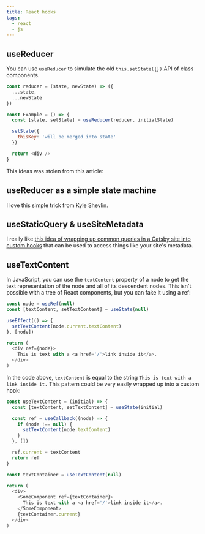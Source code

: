 ```yaml
---
title: React hooks
tags:
  - react
  - js
---
```


## useReducer

You can use `useReducer` to simulate the old `this.setState({})` API of class components.

```js
const reducer = (state, newState) => ({
  ...state,
  ...newState
})

const Example = () => {
  const [state, setState] = useReducer(reducer, initialState)

  setState({
    thisKey: 'will be merged into state'
  })

  return <div />
}
```

This ideas was stolen from this article:

<Bookmark url='https://blog.logrocket.com/react-hooks-cheat-sheet-unlock-solutions-to-common-problems-af4caf699e70/' />

## useReducer as a simple state machine

<Bookmark url='https://kyleshevlin.com/how-to-use-usereducer-as-a-finite-state-machine' />

I love this simple trick from Kyle Shevlin.

## useStaticQuery & useSiteMetadata

I really like [this idea of wrapping up common queries in a Gatsby site into custom hooks](https://blog.scottspence.me/gatsby-custom-react-hook-for-site-metadata) that can be used to access things like your site's metadata.

## useTextContent

In JavaScript, you can use the `textContent` property of a node to get the text representation of the node and all of its descendent nodes. This isn't possible with a tree of React components, but you can fake it using a ref:

```js
const node = useRef(null)
const [textContent, setTextContent] = useState(null)

useEffect(() => {
  setTextContent(node.current.textContent)
}, [node])

return (
  <div ref={node}>
    This is text with a <a href='/'>link inside it</a>.
  </div>
)
```

In the code above, `textContent` is equal to the string `This is text with a link inside it.` This pattern could be very easily wrapped up into a custom hook:

```js
const useTextContent = (initial) => {
  const [textContent, setTextContent] = useState(initial)

  const ref = useCallback((node) => {
    if (node !== null) {
      setTextContent(node.textContent)
    }
  }, [])

  ref.current = textContent
  return ref
}

const textContainer = useTextContent(null)

return (
  <div>
    <SomeComponent ref={textContainer}>
      This is text with a <a href='/'>link inside it</a>.
    </SomeComponent>
    {textContainer.current}
  </div>
)
```
